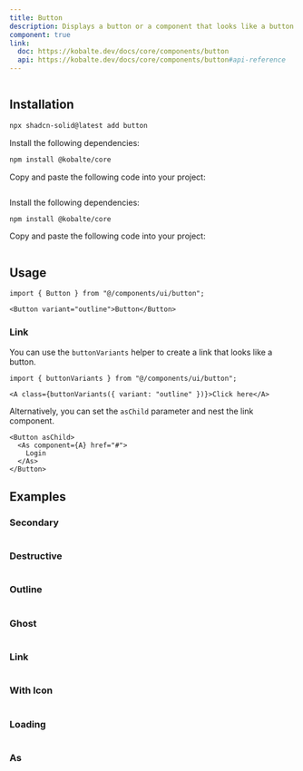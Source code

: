 ```yaml
---
title: Button
description: Displays a button or a component that looks like a button.
component: true
link:
  doc: https://kobalte.dev/docs/core/components/button
  api: https://kobalte.dev/docs/core/components/button#api-reference
---
```




<ComponentPreview name="button-demo" >

```tsx file=<rootDir>/../packages/tailwindcss/examples/button-demo.tsx
```

</ComponentPreview>

## Installation

<ComponentInstallation >


```bash
npx shadcn-solid@latest add button
```


<Step >

<StepItem>Install the following dependencies:</StepItem>
```bash
npm install @kobalte/core
```

<StepItem>Copy and paste the following code into your project:</StepItem>
```tsx file=<rootDir>/../packages/tailwindcss/ui/button.tsx
```

</Step>

<Step >

<StepItem>Install the following dependencies:</StepItem>
```bash
npm install @kobalte/core
```

<StepItem>Copy and paste the following code into your project:</StepItem>
```tsx file=<rootDir>/../packages/unocss/ui/button.tsx
```

</Step>

</ComponentInstallation>

## Usage

```tsx
import { Button } from "@/components/ui/button";
```

```tsx
<Button variant="outline">Button</Button>
```

### Link

You can use the `buttonVariants` helper to create a link that looks like a button.

```tsx
import { buttonVariants } from "@/components/ui/button";
```

```tsx
<A class={buttonVariants({ variant: "outline" })}>Click here</A>
```

Alternatively, you can set the `asChild` parameter and nest the link component.

```tsx
<Button asChild>
  <As component={A} href="#">
    Login
  </As>
</Button>
```

## Examples

### Secondary

<ComponentPreview name="button-secondary" >

```tsx file=<rootDir>/../packages/tailwindcss/examples/button-secondary.tsx
```

</ComponentPreview>

### Destructive

<ComponentPreview name="button-destructive" >

```tsx file=<rootDir>/../packages/tailwindcss/examples/button-destructive.tsx
```

</ComponentPreview>

### Outline

<ComponentPreview name="button-outline" >

```tsx file=<rootDir>/../packages/tailwindcss/examples/button-outline.tsx
```

</ComponentPreview>

### Ghost

<ComponentPreview name="button-ghost" >

```tsx file=<rootDir>/../packages/tailwindcss/examples/button-ghost.tsx
```

</ComponentPreview>

### Link

<ComponentPreview name="button-link" >

```tsx file=<rootDir>/../packages/tailwindcss/examples/button-link.tsx
```

</ComponentPreview>

### With Icon

<ComponentPreview name="button-with-icon" >

```tsx file=<rootDir>/../packages/tailwindcss/examples/button-with-icon.tsx
```

</ComponentPreview>

### Loading

<ComponentPreview name="button-loading" >

```tsx file=<rootDir>/../packages/tailwindcss/examples/button-loading.tsx
```

</ComponentPreview>

### As

<ComponentPreview name="button-as-child" >

```tsx file=<rootDir>/../packages/tailwindcss/examples/button-as-child.tsx
```

</ComponentPreview>

